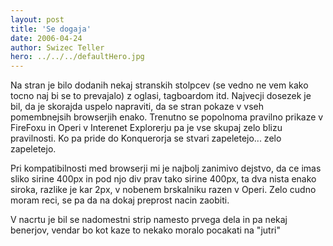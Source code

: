 ```yaml
---
layout: post
title: 'Se dogaja'
date: 2006-04-24
author: Swizec Teller
hero: ../../../defaultHero.jpg
---
```

Na stran je bilo dodanih nekaj stranskih stolpcev (se vedno ne vem kako tocno naj bi se to prevajalo) z oglasi, tagboardom itd. Najvecji dosezek je bil, da je skorajda uspelo napraviti, da se stran pokaze v vseh pomembnejsih browserjih enako. Trenutno se popolnoma pravilno prikaze v FireFoxu in Operi v Interenet Explorerju pa je vse skupaj zelo blizu pravilnosti. Ko pa pride do Konquerorja se stvari zapeletejo... zelo zapeletejo.  
  
Pri kompatibilnosti med browserji mi je najbolj zanimivo dejstvo, da ce imas sliko sirine 400px in pod njo div prav tako sirine 400px, ta dva nista enako siroka, razlike je kar 2px, v nobenem brskalniku razen v Operi. Zelo cudno moram reci, se pa da na dokaj preprost nacin zaobiti.  
  
V nacrtu je bil se nadomestni strip namesto prvega dela in pa nekaj benerjov, vendar bo kot kaze to nekako moralo pocakati na "jutri"